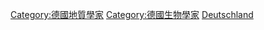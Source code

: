 {{Commonscat|Paleontologists from Germany}}

[[Category:德國地質學家|Category:德國地質學家]]
[[Category:德國生物學家|Category:德國生物學家]]
[[Category:各國古生物學家|Deutschland]]